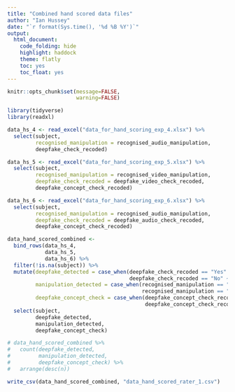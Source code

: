 ```yaml
---
title: "Combined hand scored data files"
author: "Ian Hussey"
date: "`r format(Sys.time(), '%d %B %Y')`"
output: 
  html_document:
    code_folding: hide
    highlight: haddock
    theme: flatly
    toc: yes 
    toc_float: yes
---
```


```r
knitr::opts_chunk$set(message=FALSE,
                      warning=FALSE)
```

```r

library(tidyverse)
library(readxl)

data_hs_4 <- read_excel("data_for_hand_scoring_exp_4.xlsx") %>%
  select(subject, 
         recognised_manipulation = recognised_audio_manipulation,
         deepfake_check_recoded)

data_hs_5 <- read_excel("data_for_hand_scoring_exp_5.xlsx") %>%
  select(subject, 
         recognised_manipulation = recognised_video_manipulation, 
         deepfake_check_recoded = deepfake_video_check_recoded, 
         deepfake_concept_check_recoded)

data_hs_6 <- read_excel("data_for_hand_scoring_exp_6.xlsx") %>%
  select(subject, 
         recognised_manipulation = recognised_audio_manipulation, 
         deepfake_check_recoded = deepfake_audio_check_recoded, 
         deepfake_concept_check_recoded)

data_hand_scored_combined <- 
  bind_rows(data_hs_4,
            data_hs_5,
            data_hs_6) %>%
  filter(!is.na(subject)) %>%
  mutate(deepfake_detected = case_when(deepfake_check_recoded == "Yes" ~ TRUE,
                                       deepfake_check_recoded == "No" ~ FALSE),
         manipulation_detected = case_when(recognised_manipulation == "Yes" ~ TRUE,
                                           recognised_manipulation == "No" ~ FALSE),
         deepfake_concept_check = case_when(deepfake_concept_check_recoded == "Yes" ~ TRUE,
                                            deepfake_concept_check_recoded == "No" ~ FALSE)) %>%
  select(subject, 
         deepfake_detected,
         manipulation_detected,
         deepfake_concept_check)

# data_hand_scored_combined %>%
#   count(deepfake_detected,
#         manipulation_detected,
#         deepfake_concept_check) %>%
#   arrange(desc(n))

write_csv(data_hand_scored_combined, "data_hand_scored_rater_1.csv")

```
